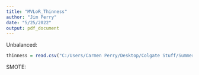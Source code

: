 ```yaml
---
title: "MVLoR_Thinness"
author: "Jim Perry"
date: "5/25/2022"
output: pdf_document
---
```


Unbalanced:
```r
thinness = read.csv("C:/Users/Carmen Perry/Desktop/Colgate Stuff/Summer Research 2022/MalnutritionProject-20220523T125732Z-001/MalnutritionProject/Code/SR2022Malnutrition/Data/thinness.csv")
```

SMOTE:
```r
```
